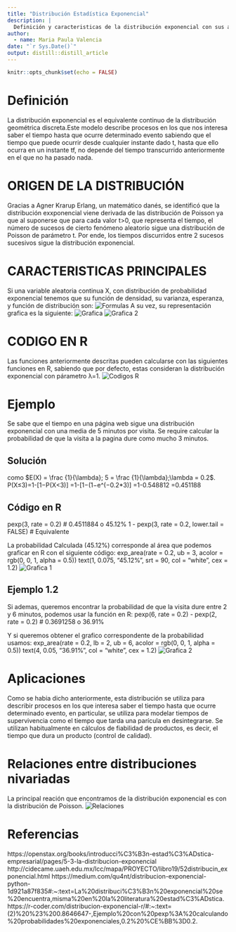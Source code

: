 ```yaml
---
title: "Distribución Estadística Exponencial"
description: |
  Definición y caracteristicas de la distribución exponencial con sus aplicaciones.
author:
  - name: Maria Paula Valencia
date: "`r Sys.Date()`"
output: distill::distill_article
---
```


```r
knitr::opts_chunk$set(echo = FALSE)
```

# Definición
La distribución exponencial es el equivalente continuo de la distribución geométrica discreta.Este modelo describe procesos en los que nos interesa saber el tiempo hasta que ocurre determinado evento sabiendo que el tiempo que puede ocurrir desde cualquier instante dado t, hasta que ello ocurra en un instante tf, no depende del tiempo transcurrido anteriormente en el que no ha pasado nada.

# ORIGEN DE LA DISTRIBUCIÓN
Gracias a Agner Krarup Erlang, un matemático danés, se identificó que la distribución exxponencial viene derivada de las distribución de Poisson ya que al suponerse que para cada valor t>0, que representa el tiempo, el número de sucesos de cierto fenómeno aleatorio sigue una distribución de Poisson de parámetro t. Por ende, los tiempos discurridos entre 2 sucesos sucesivos sigue la distribución exponencial.


# CARACTERISTICAS PRINCIPALES
Si una variable aleatoria continua X, con distribución de probabilidad exponencial tenemos que su función de densidad, su varianza, esperanza, y función de distribución son:
![Formulas](Formulas.jpg)
A su vez, su representación grafica es la siguiente:
![Grafica](Funcion Densidad.jpg)
![Grafica 2](Funcion de Distribucion.jpg)

# CODIGO EN R
Las funciones anteriormente descritas pueden calcularse con las siguientes funciones en R, sabiendo que por defecto, estas consideran la distribución exponencial con párametro λ=1. 
![Codigos R](FUNCIONES EN R.jpg)

# Ejemplo
Se sabe que el tiempo en una página web sigue una distribución exponencial con una media de 5 minutos por visita. 
Se require calcular la probabilidad de que la visita a la pagina dure como mucho 3 minutos.

## Solución
como $E(X) = \frac {1}{\lambda}; 5 = \frac {1}{\lambda};\lambda = 0.2$.
P(X≤3)=1-[1−P(X<3)]
       =1-[1−(1−e^(−0.2*3)]
       =1-0.548812
       =0.451188

## Código en R
pexp(3, rate = 0.2) # 0.4511884 o 45.12%
1 - pexp(3, rate = 0.2, lower.tail = FALSE) # Equivalente

La probabilidad Calculada (45.12%) corresponde al área que podemos graficar en R con el siguiente código: 
exp_area(rate = 0.2, ub = 3, acolor = rgb(0, 0, 1, alpha = 0.5))
text(1, 0.075, "45.12%", srt = 90, col = "white", cex = 1.2)
![Grafica 1](Ejemplo 1 grafica.jpg)

## Ejemplo 1.2
Si ademas, queremos encontrar la probabilidad de que la visita dure entre 2 y 6 minutos, podemos usar la función en R:
pexp(6, rate = 0.2) - pexp(2, rate = 0.2) # 0.3691258 o 36.91%

Y si queremos obtener el grafico correspondente de la probabilidad usamos: 
exp_area(rate = 0.2, lb = 2, ub = 6, acolor = rgb(0, 0, 1, alpha = 0.5))
text(4, 0.05, "36.91%", col = "white", cex = 1.2)
![Grafica 2](Ejemplo 1.2 grafica.jpg)

# Aplicaciones
Como se habia dicho anteriormente, esta distribución se utiliza para describir procesos en los que interesa saber el tiempo hasta que ocurre determinado evento, en particular, se utiliza para modelar tiempos de supervivencia como el tiempo que tarda una parícula en desintegrarse. Se utilizan habitualmente en cálculos de fiabilidad de productos, es decir, el tiempo que dura un producto (control de calidad). 

# Relaciones entre distribuciones nivariadas
La principal reación que encontramos de la distribución exponencial es con la distribución de Poisson.
![Relaciones](Relaciones.jpg)

# Referencias
https://openstax.org/books/introducci%C3%B3n-estad%C3%ADstica-empresarial/pages/5-3-la-distribucion-exponencial
http://cidecame.uaeh.edu.mx/lcc/mapa/PROYECTO/libro19/52distribucin_exponencial.html
https://medium.com/qu4nt/distribucion-exponencial-python-1d921a87f835#:~:text=La%20distribuci%C3%B3n%20exponencial%20se%20encuentra,misma%20en%20la%20literatura%20estad%C3%ADstica.
https://r-coder.com/distribucion-exponencial-r/#:~:text=(2)%20%23%200.8646647-,Ejemplo%20con%20pexp%3A%20calculando%20probabilidades%20exponenciales,0.2%20%CE%BB%3D0.2.
